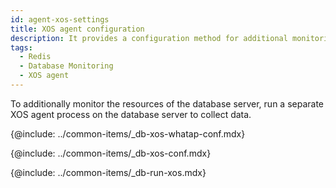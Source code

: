 ```yaml
---
id: agent-xos-settings
title: XOS agent configuration
description: It provides a configuration method for additional monitoring of the database server resources.
tags:
  - Redis
  - Database Monitoring
  - XOS agent
---
```


To additionally monitor the resources of the database server, run a separate XOS agent process on the database server to collect data.

{@include: ../common-items/_db-xos-whatap-conf.mdx}

{@include: ../common-items/_db-xos-conf.mdx}

{@include: ../common-items/_db-run-xos.mdx}
